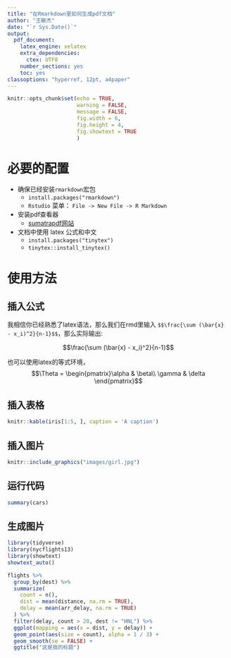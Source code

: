 ---
title: "在Rmarkdown里如何生成pdf文档"
author: "王敏杰"
date: "`r Sys.Date()`"
output:
  pdf_document: 
    latex_engine: xelatex
    extra_dependencies:
      ctex: UTF8
    number_sections: yes
    toc: yes
classoptions: "hyperref, 12pt, a4paper"
---



```{r setup, include=FALSE}
knitr::opts_chunk$set(echo = TRUE, 
                      warning = FALSE, 
                      message = FALSE,
                      fig.width = 6, 
                      fig.height = 4,
                      fig.showtext = TRUE
                      )
```




# 必要的配置

* 确保已经安装`rmarkdown`宏包
  + `install.packages("rmarkdown")`
  + `Rstudio` 菜单： `File -> New File -> R Markdown`
  
  
  
* 安装pdf查看器
  +  [sumatrapdf网站](https://www.sumatrapdfreader.org/download-free-pdf-viewer.html)
 
 
 
* 文档中使用 latex 公式和中文
  +  `install.packages("tinytex")`
  +  `tinytex::install_tinytex()`




# 使用方法
## 插入公式

我相信你已经熟悉了latex语法，那么我们在rmd里输入
`$$\frac{\sum (\bar{x} - x_i)^2}{n-1}$$`，那么实际输出:

$$\frac{\sum (\bar{x} - x_i)^2}{n-1}$$

也可以使用latex的等式环境， 
$$\Theta = \begin{pmatrix}\alpha & \beta\\
\gamma & \delta
\end{pmatrix}$$







## 插入表格

```{r tables-mtcars}
knitr::kable(iris[1:5, ], caption = 'A caption')
```


## 插入图片


```{r, out.width='20%', fig.align='center', fig.cap='this is caption', echo = F}
knitr::include_graphics("images/girl.jpg")
```



## 运行代码

```{r cars}
summary(cars)
```


## 生成图片

```{r}
library(tidyverse)
library(nycflights13)
library(showtext)
showtext_auto()

flights %>%
  group_by(dest) %>%
  summarize(
    count = n(),
    dist = mean(distance, na.rm = TRUE),
    delay = mean(arr_delay, na.rm = TRUE)
  ) %>%
  filter(delay, count > 20, dest != "HNL") %>%
  ggplot(mapping = aes(x = dist, y = delay)) +
  geom_point(aes(size = count), alpha = 1 / 3) +
  geom_smooth(se = FALSE) +
  ggtitle("这是我的标题")
```




